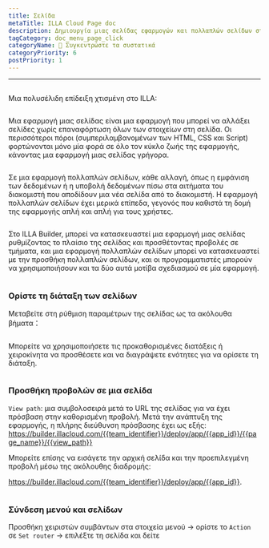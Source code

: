 ```yaml
---
title: Σελίδα
metaTitle: ILLA Cloud Page doc
description: Δημιουργία μιας σελίδας εφαρμογών και πολλαπλών σελίδων στην ILLA
tagCategory: doc_menu_page_click
categoryName: 🧬 Συγκεντρώστε τα συστατικά
categoryPriority: 6
postPriority: 1
---
```


* * *

## <Heading hidden>Σελίδα</Heading>

Μια πολυσέλιδη επίδειξη χτισμένη στο ILLA: 

<img src='https://cdn.illacloud.com/official-website/img/docs/assemble/page1.gif' alt="" />

Μια εφαρμογή μιας σελίδας είναι μια εφαρμογή που μπορεί να αλλάξει σελίδες χωρίς επαναφόρτωση όλων των στοιχείων στη σελίδα. Οι περισσότεροι πόροι (συμπεριλαμβανομένων των HTML, CSS και Script) φορτώνονται μόνο μία φορά σε όλο τον κύκλο ζωής της εφαρμογής, κάνοντας μια εφαρμογή μιας σελίδας γρήγορα.

<img src='https://cdn.illacloud.com/official-website/img/docs/assemble/page2.png' alt="" />

Σε μια εφαρμογή πολλαπλών σελίδων, κάθε αλλαγή, όπως η εμφάνιση των δεδομένων ή η υποβολή δεδομένων πίσω στα αιτήματα του διακομιστή που αποδίδουν μια νέα σελίδα από το διακομιστή. Η εφαρμογή πολλαπλών σελίδων έχει μερικά επίπεδα, γεγονός που καθιστά τη δομή της εφαρμογής απλή και απλή για τους χρήστες.

<img src='https://cdn.illacloud.com/official-website/img/docs/assemble/page3.png' alt="" />

Στο ILLA Builder, μπορεί να κατασκευαστεί μια εφαρμογή μιας σελίδας ρυθμίζοντας το πλαίσιο της σελίδας και προσθέτοντας προβολές σε τμήματα, και μια εφαρμογή πολλαπλών σελίδων μπορεί να κατασκευαστεί με την προσθήκη πολλαπλών σελίδων, και οι προγραμματιστές μπορούν να χρησιμοποιήσουν και τα δύο αυτά μοτίβα σχεδιασμού σε μία εφαρμογή.

<img src='https://cdn.illacloud.com/official-website/img/docs/assemble/page4.png' alt="" />

### Ορίστε τη διάταξη των σελίδων

Μεταβείτε στη ρύθμιση παραμέτρων της σελίδας ως τα ακόλουθα βήματα：

<img src='https://cdn.illacloud.com/official-website/img/docs/assemble/page5.png' alt="" />

Μπορείτε να χρησιμοποιήσετε τις προκαθορισμένες διατάξεις ή χειροκίνητα να προσθέσετε και να διαγράψετε ενότητες για να ορίσετε τη διάταξη. 

<img src='https://cdn.illacloud.com/official-website/img/docs/assemble/page6.gif' alt="" />

### Προσθήκη προβολών σε μια σελίδα

`View path`: μια συμβολοσειρά μετά το URL της σελίδας για να έχει πρόσβαση στην καθορισμένη προβολή. Μετά την ανάπτυξη της εφαρμογής, η πλήρης διεύθυνση πρόσβασης έχει ως εξής: https://builder.illacloud.com/{{team_identifier}}/deploy/app/{{app_id}}/{{page_name}}/{{view_path}}

Μπορείτε επίσης να εισάγετε την αρχική σελίδα και την προεπιλεγμένη προβολή μέσω της ακόλουθης διαδρομής:

https://builder.illacloud.com/{{team_identifier}}/deploy/app/{{app_id}}. 

<img src='https://cdn.illacloud.com/official-website/img/docs/assemble/page7.png' alt="" />

### Σύνδεση μενού και σελίδων

Προσθήκη χειριστών συμβάντων στα στοιχεία μενού → ορίστε το `Action` σε `Set router` → επιλέξτε τη σελίδα και δείτε

<img src='https://cdn.illacloud.com/official-website/img/docs/assemble/page8.gif' alt="" />
